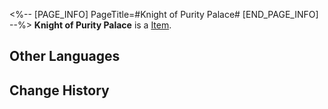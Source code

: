 <%-- [PAGE_INFO]
PageTitle=#Knight of Purity Palace#
[END_PAGE_INFO] --%>
{{Item Infobox
|id          = 81032
|image       = Item Knight of Purity Palace.png
|type        = 
|invCategory = 
|rarity      = 3
|effect      = 
|description = 
}}
'''Knight of Purity Palace''' is a [[Item]].

==Other Languages==
{{Other Languages
|en   = Knight of Purity Palace
|zhs  = 净庭教宗的圣骑士
|zht  = 淨庭教宗的聖騎士
|ja   = 純庭教会の聖騎士
|ko   = 정토 교황의 팔라딘
|es   = Paladina de la Iglesia de la Corte Inmaculada
|fr   = Chevalier du palais de la pureté
|ru   = Рыцарь дворца чистоты
|th   = Knight of Purity Palace
|vi   = Thánh Kỵ Sĩ Giáo Hoàng Tịnh Đình
|de   = Ritterin vom Palast der Reinheit
|id   = Knight of Purity Palace
|pt   = Cavaleira do Palácio da Pureza
}}

==Change History==
{{Change History|2.0}}